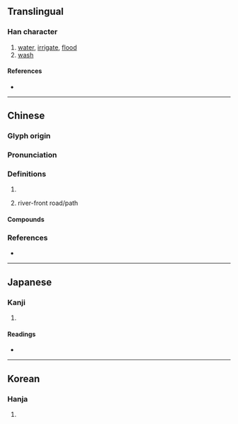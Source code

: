 {{character info/new}}
{{also|漑}}
==Translingual==

===Han character===
{{Han char|rn=85|rad=水|as=09|sn=12|four=31114|canj=EAIU|ids=⿰氵既}}

# [[water]], [[irrigate]], [[flood]]
# [[wash]]

====References====
* {{Han ref|kx=0639.111|dj=1054.090|hdz=31689.050|uh=6E89|ud=28297|bh=B540|bd=46400}}

----

==Chinese==
{{zh-forms}}

===Glyph origin===
{{Han etym}}

===Pronunciation===
{{zh-pron
|m=gài
|c=koi3,goi3
|mn=kài,khài
|mc=
|oc=y
|cat=
}}

===Definitions===
{{zh-hanzi}}

# {{rfdef|zh}}
# {{label|zh|Sichuanese}} river-front road/path

====Compounds====
{{zh-der|噴灑灌溉|灌溉渠|畦溝灌溉|沾溉|淤溉|灌溉工程|灌溉|沆溉|自流灌溉|輪流灌溉}}

===References===
* {{R:yue:Hanzi}}

----

==Japanese==

===Kanji===
{{ja-kanji|grade=|rs=水09}}

# {{defn|lang=ja|sort=水09}}

====Readings====
* {{ja-readings|on=[[がい]] (gai), [[かい]] (kai)|kun=[[そそぐ]] (sosogu)}}

----

==Korean==

===Hanja===
{{ko-hanja|hangeul=개|eumhun=|rv=gae|mr=kae|y=kay}}

# {{defn|lang=ko|sort=水09}}